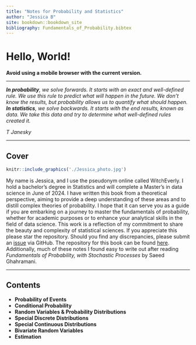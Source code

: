 ```yaml
---
title: "Notes for Probability and Statistics"
author: "Jessica B"
site: bookdown::bookdown_site
bibliography: Fundamentals_of_Probability.bibtex
---
```


# Hello, World!

**Avoid using a mobile browser with the current version.**

------------------------------------------------------------------------

***In probability**, we solve forwards. It starts with an exact and well-defined rule. We use this rule to predict what will happen in the future. We don't know the results, but probability allows us to quantify what should happen. **In statistics**, we solve backwards. It starts with the end results, known as data. We take this data and try to determine what well-defined rules created it.*

*T Janesky*

------------------------------------------------------------------------

## Cover

::: floatting
```r
knitr::include_graphics('./Jessica_photo.jpg')
```

My name is Jessica, and I use the pseudonym online called WitchEverly. I hold a bachelor's degree in Statistics and will complete a Master's in data science in June of 2024. I have written this book from a theoretical perspective, aiming to provide a deep understanding of these areas and to distill complex theories of probability. I hope that it can serve you as a guide if you are embarking on a journey to master the fundamentals of probability, whether for academic purposes or to enhance your analytical skills in the field of data science. This work is a reflection of my commitment to share the beauty and complexity of statistical sciences. If you appreciate this please star the repository. Should you find any discrepancies, please submit an [issue](https://github.com/witchEverly/ProbabilityandStatistics/issues) via GitHub. The repository for this book can be found [here](https://github.com/witchEverly/ProbabilityandStatistics). Additionally, much of these notes I found easy to write out after reading *Fundamentals of Probability, with Stochastic Processes* by Saeed Ghahramani.
:::

------------------------------------------------------------------------

## Contents

- **Probability of Events** 
- **Conditional Probability**
- **Random Variables & Probability Distributions**
- **Special Discrete Distributions**
- **Special Continuous Distributions**
- **Bivariate Random Variables**
- **Estimation**
